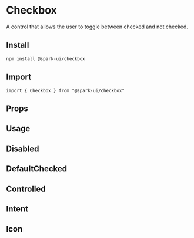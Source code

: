 


<Meta of={CheckboxStories} />

# Checkbox

A control that allows the user to toggle between checked and not checked.

## Install

```
npm install @spark-ui/checkbox
```

## Import

```
import { Checkbox } from "@spark-ui/checkbox"
```

## Props

<ArgsTable of={Checkbox} />

## Usage
<Canvas of={CheckboxStories.Default} />

## Disabled
<Canvas of={CheckboxStories.Disabled} />

## DefaultChecked
<Canvas of={CheckboxStories.DefaultChecked} />

## Controlled
<Canvas of={CheckboxStories.Controlled} />

## Intent
<Canvas of={CheckboxStories.Intent} />

## Icon
<Canvas of={CheckboxStories.Icon} />
